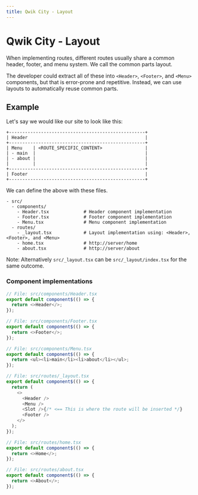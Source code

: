 ```yaml
---
title: Qwik City - Layout
---
```


# Qwik City - Layout

When implementing routes, different routes usually share a common header, footer, and menu system. We call the common parts layout.

The developer could extract all of these into `<Header>`, `<Footer>`, and `<Menu>` components, but that is error-prone and repetitive. Instead, we can use layouts to automatically reuse common parts.

## Example

Let's say we would like our site to look like this:

```
+---------------------------------------------------+
| Header                                            |
+---------------------------------------------------+
| Menu    | <ROUTE_SPECIFIC_CONTENT>                |
| - main  |                                         |
| - about |                                         |
|         |                                         |
+---------------------------------------------------+
| Footer                                            |
+---------------------------------------------------+

```

We can define the above with these files.
```
- src/
  - components/
    - Header.tsx             # Header component implementation
    - Footer.tsx             # Footer component implementation
    - Menu.tsx               # Menu component implementation
  - routes/
    - _layout.tsx            # Layout implementation using: <Header>, <Footer>, and <Menu>
    - home.tsx               # http://server/home
    - about.tsx              # http://server/about
```

Note: Alternatively `src/_layout.tsx` can be `src/_layout/index.tsx` for the same outcome.


### Component implementations

```typescript
// File: src/components/Header.tsx
export default component$(() => {
  return <>Header</>;
});
```

```typescript
// File: src/components/Footer.tsx
export default component$(() => {
  return <>Footer</>;
});
```

```typescript
// File: src/components/Menu.tsx
export default component$(() => {
  return <ul><li>main</li><li>about</li></ul>;
});
```

```typescript
// File: src/routes/_layout.tsx
export default component$(() => {
  return (
    <>
      <Header />
      <Menu />
      <Slot />{/* <== This is where the route will be inserted */}
      <Footer />
    </>
  );
});
```

```typescript
// File: src/routes/home.tsx
export default component$(() => {
  return <>Home</>;
});
```

```typescript
// File: src/routes/about.tsx
export default component$(() => {
  return <>About</>;
});
```
